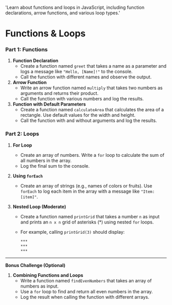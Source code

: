 
  'Learn about functions and loops in JavaScript, including function declarations, arrow functions, and various loop types.'

<HeroPattern />

# Functions & Loops

### Part 1: Functions

1. **Function Declaration**
   - Create a function named `greet` that takes a name as a parameter and logs a message like `"Hello, [Name]!"` to the console.
   - Call the function with different names and observe the output.
2. **Arrow Function**
   - Write an arrow function named `multiply` that takes two numbers as arguments and returns their product.
   - Call the function with various numbers and log the results.
3. **Function with Default Parameters**
   - Create a function named `calculateArea` that calculates the area of a rectangle. Use default values for the width and height.
   - Call the function with and without arguments and log the results.

### Part 2: Loops

1. **For Loop**
   - Create an array of numbers. Write a `for` loop to calculate the sum of all numbers in the array.
   - Log the final sum to the console.
2. **Using `forEach`**
   - Create an array of strings (e.g., names of colors or fruits). Use `forEach` to log each item in the array with a message like `"Item: [item]"`.
3. **Nested Loop (Moderate)**

   - Create a function named `printGrid` that takes a number `n` as input and prints an `n x n` grid of asterisks (\*) using nested `for` loops.
   - For example, calling `printGrid(3)` should display:

     ```bash {{title: "bash"}}
     ***
     ***
     ***
     ```

---

**Bonus Challenge (Optional)**

1. **Combining Functions and Loops**
   - Write a function named `findEvenNumbers` that takes an array of numbers as input.
   - Use a `for` loop to find and return all even numbers in the array.
   - Log the result when calling the function with different arrays.
